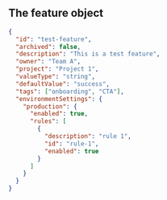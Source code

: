 ## The feature object

```json
{
  "id": "test-feature",
  "archived": false,
  "description": "This is a test feature",
  "owner": "Team A",
  "project": "Project 1",
  "valueType": "string",
  "defaultValue": "success",
  "tags": ["onboarding", "CTA"],
  "environmentSettings": {
    "production": {
      "enabled": true,
      "rules": [
        {
          "description": "rule 1",
          "id": "rule-1",
          "enabled": true
        }
      ]
    }
  }
}
```
